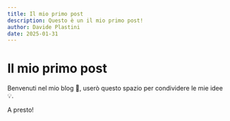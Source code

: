 ```yaml
---
title: Il mio primo post
description: Questo è un il mio primo post!
author: Davide Plastini
date: 2025-01-31
---
```


# Il mio primo post

Benvenuti nel mio blog 🎉, userò questo spazio per condividere le mie idee 💡.

A presto!
